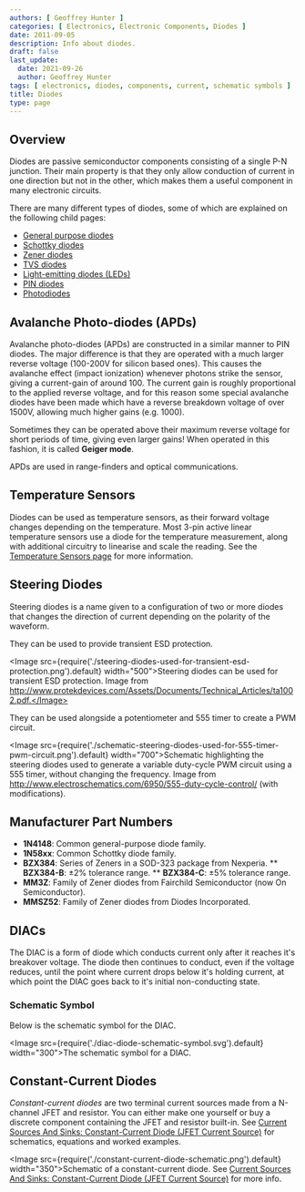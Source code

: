 ```yaml
---
authors: [ Geoffrey Hunter ]
categories: [ Electronics, Electronic Components, Diodes ]
date: 2011-09-05
description: Info about diodes.
draft: false
last_update:
  date: 2021-09-26
  author: Geoffrey Hunter
tags: [ electronics, diodes, components, current, schematic symbols ]
title: Diodes
type: page
---
```


## Overview

Diodes are passive semiconductor components consisting of a single P-N junction. Their main property is that they only allow conduction of current in one direction but not in the other, which makes them a useful component in many electronic circuits.

There are many different types of diodes, some of which are explained on the following child pages:

* [General purpose diodes](general-purpose-diodes/)
* [Schottky diodes](schottky-diodes/)
* [Zener diodes](zener-diodes/)
* [TVS diodes](tvs-diodes/)
* [Light-emitting diodes (LEDs)](light-emitting-diodes-leds/)
* [PIN diodes](pin-diodes/)
* [Photodiodes](photodiodes/)

## Avalanche Photo-diodes (APDs)

Avalanche photo-diodes (APDs) are constructed in a similar manner to PIN diodes. The major difference is that they are operated with a much larger reverse voltage (100-200V for silicon based ones). This causes the avalanche effect (impact ionization) whenever photons strike the sensor, giving a current-gain of around 100. The current gain is roughly proportional to the applied reverse voltage, and for this reason some special avalanche diodes have been made which have a reverse breakdown voltage of over 1500V, allowing much higher gains (e.g. 1000).

Sometimes they can be operated above their maximum reverse voltage for short periods of time, giving even larger gains! When operated in this fashion, it is called **Geiger mode**.

APDs are used in range-finders and optical communications.

## Temperature Sensors

Diodes can be used as temperature sensors, as their forward voltage changes depending on the temperature. Most 3-pin active linear temperature sensors use a diode for the temperature measurement, along with additional circuitry to linearise and scale the reading. See the [Temperature Sensors page](/electronics/components/sensors/temperature-sensors) for more information.

## Steering Diodes

Steering diodes is a name given to a configuration of two or more diodes that changes the direction of current depending on the polarity of the waveform.

They can be used to provide transient ESD protection.

<Image src={require('./steering-diodes-used-for-transient-esd-protection.png').default} width="500">Steering diodes can be used for transient ESD protection. Image from http://www.protekdevices.com/Assets/Documents/Technical_Articles/ta1002.pdf.</Image>

They can be used alongside a potentiometer and 555 timer to create a PWM circuit.

<Image src={require('./schematic-steering-diodes-used-for-555-timer-pwm-circuit.png').default} width="700">Schematic highlighting the steering diodes used to generate a variable duty-cycle PWM circuit using a 555 timer, without changing the frequency. Image from http://www.electroschematics.com/6950/555-duty-cycle-control/ (with modifications).</Image>

## Manufacturer Part Numbers

* **1N4148**: Common general-purpose diode family.
* **1N58xx**: Common Schottky diode family.
* **BZX384**: Series of Zeners in a SOD-323 package from Nexperia.
** **BZX384-B**: ±2% tolerance range.
** **BZX384-C**: ±5% tolerance range.
* **MM3Z**: Family of Zener diodes from Fairchild Semiconductor (now On Semiconductor). 
* **MMSZ52**: Family of Zener diodes from Diodes Incorporated.

## DIACs

The DIAC is a form of diode which conducts current only after it reaches it's breakover voltage. The diode then continues to conduct, even if the voltage reduces, until the point where current drops below it's holding current, at which point the DIAC goes back to it's initial non-conducting state.

### Schematic Symbol

Below is the schematic symbol for the DIAC.

<Image src={require('./diac-diode-schematic-symbol.svg').default} width="300">The schematic symbol for a DIAC.</Image>

## Constant-Current Diodes

_Constant-current diodes_ are two terminal current sources made from a N-channel JFET and resistor. You can either make one yourself or buy a discrete component containing the JFET and resistor built-in. See [Current Sources And Sinks: Constant-Current Diode (JFET Current Source)](/docs/electronics/components/current-sources-and-sinks/index.mdx#constant-current-diode-jfet-current-source) for schematics, equations and worked examples.

<Image src={require('./constant-current-diode-schematic.png').default} width="350">Schematic of a constant-current diode. See [Current Sources And Sinks: Constant-Current Diode (JFET Current Source)](/docs/electronics/components/current-sources-and-sinks/index.mdx#constant-current-diode-jfet-current-source) for more info.</Image>

[^bib-digikey-onsemi-1n4148]:  DigiKey. _onsemi 1N4148_. Retrieved 2021-11-25, from https://www.digikey.co.nz/en/products/detail/onsemi/1N4148/458603.
